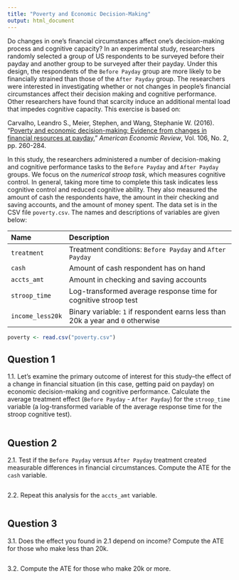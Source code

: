 ```yaml
---
title: "Poverty and Economic Decision-Making"
output: html_document
---
```


Do changes in one's financial circumstances affect one's decision-making process and cognitive capacity? In an experimental study, researchers randomly selected a group of US respondents to be surveyed before their payday and another group to be surveyed after their payday. Under this design, the respondents of the `Before Payday` group are more likely to be financially strained than those of the `After Payday` group.  The researchers were interested in investigating whether or not changes in people's financial circumstances affect their decision making and cognitive performance.  Other researchers have found that scarcity induce an additional mental load that impedes cognitive capacity.  This exercise is based on:

Carvalho, Leandro S., Meier, Stephen, and Wang, Stephanie W. (2016). "[Poverty and economic decision-making: Evidence from changes in financial resources at payday.](http://dx.doi.org/10.1257/aer.20140481)" *American Economic Review*, Vol. 106, No. 2, pp. 260-284. 

In this study, the researchers administered a number of decision-making and cognitive performance tasks to the `Before Payday` and `After Payday` groups. We focus on the *numerical stroop task*, which measures cognitive control.  In general, taking more time to complete this task indicates less cognitive control and reduced cognitive ability. They also measured the amount of cash the respondents have, the amount in their checking and saving accounts, and the amount of money spent.  The data set is in the CSV file `poverty.csv`. The names and descriptions of variables are given below:

 Name                         Description
 ---------------------------- ---------------------------------------------------------
  `treatment`                 Treatment conditions: `Before Payday` and `After Payday`
  `cash`                      Amount of cash respondent has on hand
  `accts_amt`                 Amount in checking and saving accounts
  `stroop_time`               Log-transformed average response time for cognitive stroop test
  `income_less20k`            Binary variable: `1` if respondent earns less than 20k a year and `0` otherwise

```r
poverty <- read.csv("poverty.csv")
```

 
## Question 1

1.1. Let's examine the primary outcome of interest for this study--the effect of a change in financial situation (in this case, getting paid on payday) on economic decision-making and cognitive performance.  Calculate the average treatment effect (`Before Payday` - `After Payday`) for the `stroop_time` variable (a log-transformed variable of the average response time for the stroop cognitive test). 

```r

```

## Question 2

2.1. Test if the `Before Payday` versus `After Payday` treatment created measurable differences in financial circumstances. Compute the ATE for the `cash` variable.

```r

```

2.2. Repeat this analysis for the `accts_amt` variable.

```r

```

## Question 3

3.1. Does the effect you found in 2.1 depend on income?  Compute the ATE for those who make less than 20k.

```r

```

3.2. Compute the ATE for those who make 20k or more.  

```r

```


